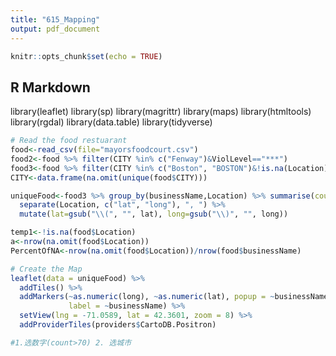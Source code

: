 ```yaml
---
title: "615_Mapping"
output: pdf_document
---
```


```r
knitr::opts_chunk$set(echo = TRUE)
```

## R Markdown

library(leaflet)
library(sp)
library(magrittr)
library(maps)
library(htmltools)
library(rgdal)
library(data.table)
library(tidyverse)
```r
# Read the food restuarant
food<-read_csv(file="mayorsfoodcourt.csv")
food2<-food %>% filter(CITY %in% c("Fenway")&ViolLevel=="***")
food3<-food %>% filter(CITY %in% c("Boston", "BOSTON")&!is.na(Location)&ViolLevel=="***")
CITY<-data.frame(na.omit(unique(food$CITY)))

uniqueFood<-food3 %>% group_by(businessName,Location) %>% summarise(count=n()) %>% filter(count>70) %>%
  separate(Location, c("lat", "long"), ", ") %>%
  mutate(lat=gsub("\\(", "", lat), long=gsub("\\)", "", long))

temp1<-!is.na(food$Location)
a<-nrow(na.omit(food$Location))
PercentOfNA<-nrow(na.omit(food$Location))/nrow(food$businessName)

```
```r
# Create the Map
leaflet(data = uniqueFood) %>% 
  addTiles() %>%
  addMarkers(~as.numeric(long), ~as.numeric(lat), popup = ~businessName, 
             label = ~businessName) %>% 
  setView(lng = -71.0589, lat = 42.3601, zoom = 8) %>% 
  addProviderTiles(providers$CartoDB.Positron)

```

```r
#1.选数字(count>70) 2. 选城市

```

